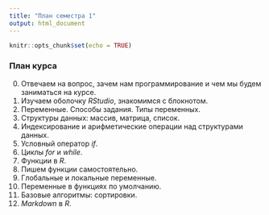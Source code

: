 ```yaml
---
title: "План семестра 1"
output: html_document
---
```


```r
knitr::opts_chunk$set(echo = TRUE)
```

### План курса

0. Отвечаем на вопрос, зачем нам программирование и чем мы будем заниматься на курсе.
1. Изучаем оболочку _RStudio_, знакомимся с блокнотом.
2. Переменные. Способы задания. Типы переменных. 
3. Структуры данных: массив, матрица, список.
4. Индексирование и арифметические операции над структурами данных.
5. Условный оператор _if_.
6. Циклы _for_ и _while_.
7. Функции в _R_.
8. Пишем функции самостоятельно.
9. Глобальные и локальные переменные.
10. Переменные в функциях по умолчанию.
11. Базовые алгоритмы: сортировки. 
12. _Markdown_ в _R_.